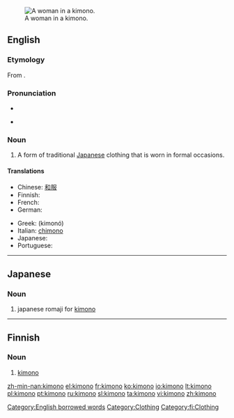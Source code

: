 [[Image:Chen Chengpo 1926.jpg|thumb|right|A woman in a kimono.]]
==English==
{{wikipedia}}

===Etymology===
From {{Ja.}} {{term|着物|sc=Jpan|tr=kimono}}.

===Pronunciation===
*{{audio|en-us-kimono.ogg|Audio (US)}}
*{{a|US}} {{IPA|/kɪˈmoʊˌnoʊ/}}

===Noun===
{{en-noun|pl=kimono|pl2=kimonos}}

# A form of traditional [[Japanese]] clothing that is worn in formal occasions.

====Translations====
{{trans-top|traditional Japanese clothing}}
* Chinese: [[和服]] {{m}}
* Finnish: {{t-|fi|kimono}}
* French: {{t+|fr|kimono|m}}
* German: {{t-|de|Kimono|m}}
{{trans-mid}}
* Greek: {{t|el|κιμονό|n|sc=Grek}} (kimonó)
* Italian: [[chimono]] {{m}}
* Japanese: {{t+|ja|着物|tr=kimono|sc=Jpan}}
* Portuguese: {{t-|pt|quimono|m}}
{{trans-bottom}}

[[Category:English borrowed words]]
[[Category:Clothing]]

----
==Japanese==
{{wikipedia}}
===Noun===
{{ja-noun|r|hira=きもの|rom=kimono|hidx=きもの|kanji=着物}}
# japanese romaji for [[kimono]]

----

==Finnish==

===Noun===
{{fi-noun}}

# [[#English|kimono]]

[[Category:fi:Clothing]]

[[zh-min-nan:kimono]]
[[el:kimono]]
[[fr:kimono]]
[[ko:kimono]]
[[io:kimono]]
[[lt:kimono]]
[[pl:kimono]]
[[pt:kimono]]
[[ru:kimono]]
[[sl:kimono]]
[[ta:kimono]]
[[vi:kimono]]
[[zh:kimono]]
